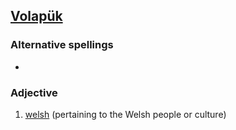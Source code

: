 ==[[Volapük]]==
{{attention|vo|Should the def be Welsh?}}
===Alternative spellings===
* {{l|vo|velsaynik}}

===Adjective===
{{infl|vo|adjective}}

# [[welsh]] (pertaining to the Welsh people or culture)